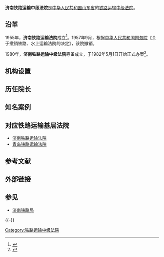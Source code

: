 {{Infobox PRCG
|机构名称=济南铁路运输中级法院
|标志1=National Emblem of the People's Republic of China.svg
|职位1=院长
|人员1=
|衔级1=？级高级法官
|上诉法院=[[山东省高级人民法院|山东省高级人民法院]]
|业务上级=[[山东省高级人民法院|山东省高级人民法院]]
|组织上级=[[山东省人民代表大会|山东省人民代表大会]]<br>[[山东省人民代表大会常务委员会|山东省人民代表大会常务委员会]]
|中共上级=[[中国共产党山东省委员会|中国共产党山东省委员会]]
|中共本级=中国共产党济南铁路运输中级法院党组
|机构类型=[[专门人民法院|专门人民法院]]
|行政级别=副地厅级
|授权法源=[[中华人民共和国宪法|中华人民共和国宪法]]
|组织法规=[[中华人民共和国人民法院组织法|中华人民共和国人民法院组织法]]
|地址1=[[山东省|山东省]][[济南市|济南市]][[天桥区|天桥区]]南北丹凤街5号
|官网=
|时期1=
|机构1=
|时期2=1955年－1957年9月
|机构2=济南铁路运输法院
|时期3=1980年至今
|机构3=济南铁路运输中级法院
}}

'''济南铁路运输中级法院'''是[[中华人民共和国|中华人民共和国]][[山东省|山东省]]的[[铁路运输法院|铁路运输中级法院]]。

==沿革==
1955年，'''济南铁路运输法院'''成立<ref>{{cite web|url=http://sd.infobase.gov.cn/bin/mse.exe?seachword=&K=a&A=16&rec=93&run=13|title=第三辑 中级人民法院|publisher=山东省情网|date=|accessdate=2012-03-08|deadurl=yes|archiveurl=https://web.archive.org/web/20131126193608/http://sd.infobase.gov.cn/bin/mse.exe?seachword=|archivedate=2013-11-26}}</ref>。1957年9月，根据[[中华人民共和国国务院|中华人民共和国国务院]]《关于撤销铁路、水上运输法院的决定》，该院撤销。

1980年，'''济南铁路运输中级法院'''筹备成立，于1982年5月1日开始正式办案<ref>{{cite web|url=http://www.sdcourt.gov.cn/col/col601/index.html|title=地方法院|publisher=山东法院网|date=|accessdate=2012-03-08|deadurl=yes|archiveurl=https://web.archive.org/web/20120308143620/http://www.sdcourt.gov.cn/col/col601/index.html|archivedate=2012-03-08}}</ref>。


==机构设置==

==历任院长==


==知名案例==

==对应铁路运输基层法院==
* [[济南铁路运输法院|济南铁路运输法院]]
* [[青岛铁路运输法院|青岛铁路运输法院]]

==参考文献==
{{Reflist}}

==外部链接==

==参见==
*[[济南铁路局|济南铁路局]]

{{-}}
{{中华人民共和国法院|专}}
{{stub}}

[[Category:铁路运输中级法院|Category:铁路运输中级法院]]